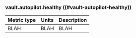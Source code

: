 ### vault.autopilot.healthy ((#vault-autopilot-healthy))

Metric type | Units | Description
----------- | ----- | -----------
BLAH     | BLAH    | BLAH